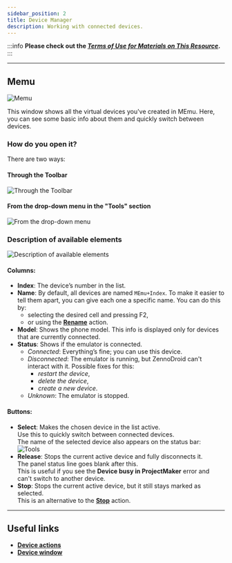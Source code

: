 ```yaml
---
sidebar_position: 2
title: Device Manager
description: Working with connected devices.
---
```

:::info **Please check out the [*Terms of Use for Materials on This Resource*](../Disclaimer).**
:::
_______________________________________________  
## Memu  
![Memu](./assets/Device_Manager/Device_Manager_pic1.png)  

This window shows all the virtual devices you've created in MEmu. Here, you can see some basic info about them and quickly switch between devices.  

### How do you open it?  
There are two ways:  
#### Through the Toolbar  
![Through the Toolbar](./assets/Device_Manager/Device_Manager_pic2.png)  

#### From the drop-down menu in the "Tools" section  
![From the drop-down menu](./assets/Device_Manager/Device_Manager_pic3.png)

### Description of available elements  
![Description of available elements](./assets/Device_Manager/Device_Manager_pic4.png)  

#### Columns:  
- **Index**: The device’s number in the list.  
- **Name**: By default, all devices are named `MEmu+Index`. To make it easier to tell them apart, you can give each one a specific name. You can do this by:
    - selecting the desired cell and pressing F2,
    - or using the [**Rename**](../Android/ProLite/action#how-to-rename-a-device) action.
- **Model**: Shows the phone model. This info is displayed only for devices that are currently connected.  
- **Status**: Shows if the emulator is connected.
    - *Connected*: Everything’s fine; you can use this device.
    - *Disconnected*: The emulator is running, but ZennoDroid can't interact with it.
    Possible fixes for this:
        - *restart the device*,
        - *delete the device*,
        - *create a new device*.
    - *Unknown*: The emulator is stopped.

#### Buttons:  
- **Select**: Makes the chosen device in the list active.  
Use this to quickly switch between connected devices.  
The name of the selected device also appears on the status bar:  
![Tools](./assets/Device_Manager/Device_Manager_pic5.png)  
- **Release**: Stops the current active device and fully disconnects it.  
The panel status line goes blank after this.  
This is useful if you see the **Device busy in ProjectMaker** error and can't switch to another device.  
- **Stop**: Stops the current active device, but it still stays marked as selected.  
This is an alternative to the [**Stop**](../Android/ProLite/action#how-to-stop-a-device) action.
_______________________________________________  
## Useful links  
- [**Device actions**](../Android/ProLite/action)
- [**Device window**](../pm/Interface/DeviceWindow)